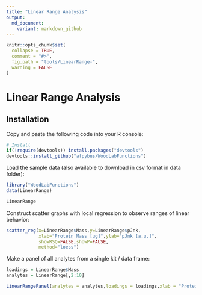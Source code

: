 ```yaml
---
title: "Linear Range Analysis"
output:
  md_document:
    variant: markdown_github
---
```


```r
knitr::opts_chunk$set(
  collapse = TRUE,
  comment = "#>",
  fig.path = "tools/LinearRange-",
  warning = FALSE
)
```

# Linear Range Analysis

## Installation

Copy and paste the following code into your R console:

```r
# Install
if(!require(devtools)) install.packages("devtools")
devtools::install_github("afpybus/WoodLabFunctions")
```

Load the sample data (also available to download in csv format in data folder):

```r
library("WoodLabFunctions")
data(LinearRange)

LinearRange
```

Construct scatter graphs with local regression to observe ranges of linear behavior:

```r
scatter_reg(x=LinearRange$Mass,y=LinearRange$pJnk,
            xlab="Protein Mass [ug]",ylab="pJnk [a.u.]",
            showRSQ=FALSE,showP=FALSE,
            method="loess")

```

Make a panel of all analytes from a single kit / data frame:

```r
loadings = LinearRange$Mass
analytes = LinearRange[,2:10]

LinearRangePanel(analytes = analytes,loadings = loadings,xlab = "Protein Mass [ug]")

```

